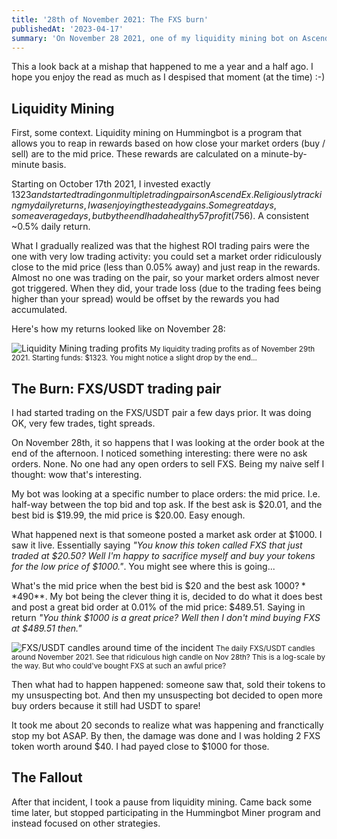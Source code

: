 ```yaml
---
title: '28th of November 2021: The FXS burn'
publishedAt: '2023-04-17'
summary: 'On November 28 2021, one of my liquidity mining bot on AscendEx got solidly burned by my lack of protection around buy/sell prices.'
---
```


This a look back at a mishap that happened to me a year and a half ago. I hope you enjoy the read
as much as I despised that moment (at the time) :-)

## Liquidity Mining

First, some context. Liquidity mining on Hummingbot is a program that allows you to reap
in rewards based on how close your market orders (buy / sell) are to the mid price.
These rewards are calculated on a minute-by-minute basis.

Starting on October 17th 2021, I invested exactly $1323 and started trading on multiple
trading pairs on AscendEx. Religiously tracking my daily returns, I was enjoying the
steady gains. Some great days, some average days, but by the end I had a healthy 57%
profit ($756). A consistent ~0.5% daily return.

What I gradually realized was that the highest ROI trading pairs were the one with very
low trading activity: you could set a market order ridiculously close to the mid price
(less than 0.05% away) and just reap in the rewards. Almost no one was trading on the
pair, so your market orders almost never got triggered. When they did, your trade loss
(due to the trading fees being higher than your spread) would be offset by the
rewards you had accumulated.

Here's how my returns looked like on November 28:

<img
  src="/images/ftx-burn-profits.png"
  alt="Liquidity Mining trading profits"
/>
<small>
  My liquidity trading profits as of November 29th 2021. Starting funds: $1323.
  You might notice a slight drop by the end...
</small>

## The Burn: FXS/USDT trading pair

I had started trading on the FXS/USDT pair a few days prior. It was doing OK, very few
trades, tight spreads.

On November 28th, it so happens that I was looking at the order book at the end of
the afternoon. I noticed something interesting: there were no ask orders. None. No one
had any open orders to sell FXS. Being my naive self I thought: wow that's interesting.

My bot was looking at a specific number to place orders: the mid price. I.e. half-way
between the top bid and top ask. If the best ask is $20.01, and the best bid is $19.99,
the mid price is $20.00. Easy enough.

What happened next is that someone posted a market ask order at $1000. I saw it live.
Essentially saying _"You know this token called FXS that just traded at $20.50? Well I'm
happy to sacrifice myself and buy your tokens for the low price of $1000."_. You might
see where this is going...

What's the mid price when the best bid is $20 and the best ask $1000? **$490**. My bot being
the clever thing it is, decided to do what it does best and post a great bid order at
0.01% of the mid price: $489.51. Saying in return _"You think $1000 is a great price?
Well then I don't mind buying FXS at $489.51 then."_

<img
  src="/images/ftx-burn-candles.png"
  alt="FXS/USDT candles around time of the incident"
/>
<small>
  The daily FXS/USDT candles around November 2021. See that ridiculous high
  candle on Nov 28th? This is a log-scale by the way. But who could've bought
  FXS at such an awful price?
</small>

Then what had to happen happened: someone saw that, sold their tokens to my unsuspecting
bot. And then my unsuspecting bot decided to open more buy orders because it still had
USDT to spare!

It took me about 20 seconds to realize what was happening and franctically stop my bot
ASAP. By then, the damage was done and I was holding 2 FXS token worth around $40. I had
payed close to $1000 for those.

## The Fallout

After that incident, I took a pause from liquidity mining. Came back some time later,
but stopped participating in the Hummingbot Miner program and instead focused on other
strategies.
